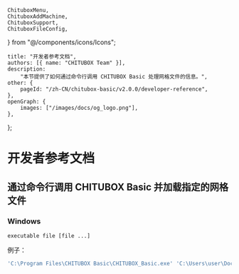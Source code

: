 	ChituboxMenu,
	ChituboxAddMachine,
	ChituboxSupport,
	ChituboxFileConfig,
} from "@/components/icons/Icons";

	title: "开发者参考文档",
	authors: [{ name: "CHITUBOX Team" }],
	description:
		"本节提供了如何通过命令行调用 CHITUBOX Basic 处理网格文件的信息。",
	other: {
		pageId: "/zh-CN/chitubox-basic/v2.0.0/developer-reference",
	},
	openGraph: {
		images: ["/images/docs/og_logo.png"],
	},
};

# 开发者参考文档

## 通过命令行调用 CHITUBOX Basic 并加载指定的网格文件

### Windows

`executable file [file ...]`

例子：

```bash
'C:\Program Files\CHITUBOX Basic\CHITUBOX_Basic.exe' 'C:\Users\user\Documents\3D Models\test1.stl' 'C:\Users\user\Documents\3D Models\test2.stl'
```
